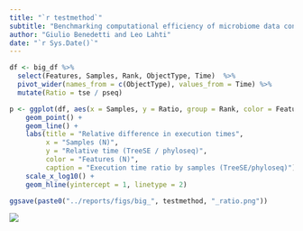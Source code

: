 ```yaml
---
title: "`r testmethod`"
subtitle: "Benchmarking computational efficiency of microbiome data containers"
author: "Giulio Benedetti and Leo Lahti"
date: "`r Sys.Date()`"
---
```


```r
df <- big_df %>% 
  select(Features, Samples, Rank, ObjectType, Time)  %>% 
  pivot_wider(names_from = c(ObjectType), values_from = Time) %>% 
  mutate(Ratio = tse / pseq)
```

```r
p <- ggplot(df, aes(x = Samples, y = Ratio, group = Rank, color = Features)) + 
    geom_point() + 
    geom_line() +
    labs(title = "Relative difference in execution times",
         x = "Samples (N)",
         y = "Relative time (TreeSE / phyloseq)",
         color = "Features (N)",
         caption = "Execution time ratio by samples (TreeSE/phyloseq)") +
    scale_x_log10() +
    geom_hline(yintercept = 1, linetype = 2) 

ggsave(paste0("../reports/figs/big_", testmethod, "_ratio.png"))
```

![](figs/big_"testmethod"_abs_by_time.png)